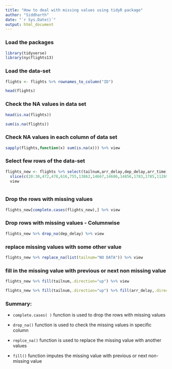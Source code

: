 ---
title: "How to deal with missing values using tidyR package"
author: "Siddharth"
date: "`r Sys.Date()`"
output: html_document
---

### Load the packages

```{r}

library(tidyverse)
library(nycflights13)

```

### Load the data-set

```{r}

flights <- flights %>% rownames_to_column("ID") 

head(flights)


```

### Check the NA values in data set

```{r}

head(is.na(flights))

sum(is.na(flights))

```

### Check NA values in each column of data set

```{r}

sapply(flights,function(x) sum(is.na(x))) %>% view

```

### Select few rows of the data-set

```{r}

flights_new <- flights %>% select(tailnum,arr_delay,dep_delay,arr_time)%>%
  slice(c(20:30,472,478,616,755,13862,14667,14686,14856,1783,1785,11269:11273))%>%
  view
  
```

### Drop the rows with missing values

```{r}

flights_new[complete.cases(flights_new),] %>% view


```

### Drop rows with missing values - Columnwise

```{r}

flights_new %>% drop_na(dep_delay) %>% view

```

### replace missing values with some other value

```{r}

flights_new %>% replace_na(list(tailnum="NO DATA")) %>% view


```

### fill in the missing value with previous or next non missing value

```{r}

flights_new %>% fill(tailnum,.direction="up") %>% view

flights_new %>% fill(tailnum,.direction="up") %>% fill(arr_delay,.direction="down")%>% view

```

### Summary:

-   `complete.cases( )` function is used to drop the rows with missing values

-   `drop_na()` function is used to check the missing values in specific column

-   `replce_na()` function is used to replace the missing value with another values

-   `fill()` function imputes the missing value with previous or next non-missing value
